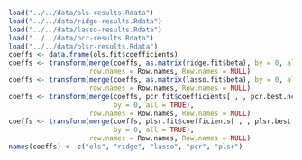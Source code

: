 
```{r}
load("../../data/ols-results.Rdata")
load("../../data/ridge-results.Rdata")
load("../../data/lasso-results.Rdata")
load("../../data/pcr-results.Rdata")
load("../../data/plsr-results.Rdata")
coeffs <- data.frame(ols.fit$coefficients)
coeffs <- transform(merge(coeffs, as.matrix(ridge.fit$beta), by = 0, all = TRUE),
                    row.names = Row.names, Row.names = NULL)
coeffs <- transform(merge(coeffs, as.matrix(lasso.fit$beta), by = 0, all = TRUE),
                    row.names = Row.names, Row.names = NULL)
coeffs <- transform(merge(coeffs, pcr.fit$coefficients[ , , pcr.best.ncomp],
                          by = 0, all = TRUE),
                    row.names = Row.names, Row.names = NULL)
coeffs <- transform(merge(coeffs, plsr.fit$coefficients[ , , plsr.best.ncomp],
                          by = 0, all = TRUE),
                    row.names = Row.names, Row.names = NULL)
names(coeffs) <- c("ols", "ridge", "lasso", "pcr", "plsr")

```
